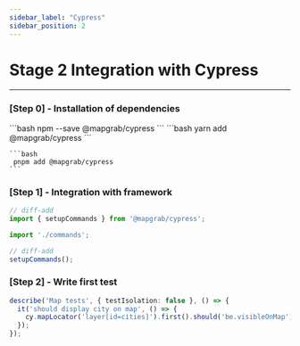 ```yaml
---
sidebar_label: "Cypress"
sidebar_position: 2
---
```



# Stage 2 Integration with Cypress

---

### [Step 0] - Installation of dependencies

<Tabs>
  <TabItem value="npm" label="npm" default>
    ```bash
     npm --save @mapgrab/cypress
    ```
  </TabItem>
  <TabItem value="yarn" label="yarn">
    ```bash
     yarn add @mapgrab/cypress
    ```
  </TabItem>
  <TabItem value="pnpm" label="pnpm">

    ```bash
     pnpm add @mapgrab/cypress
    ```

  </TabItem>
</Tabs>

### [Step 1] - Integration with framework

```ts
// diff-add
import { setupCommands } from '@mapgrab/cypress';

import './commands';

// diff-add
setupCommands();
```

### [Step 2] - Write first test

```ts
describe('Map tests', { testIsolation: false }, () => {
  it('should display city on map', () => {
    cy.mapLocator('layer[id=cities]').first().should('be.visibleOnMap');
  });
});
```
